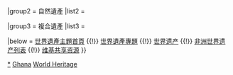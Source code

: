 {{Navbox
|name  = 迦納世界遺產
|title = {{GHA}}[[世界遗产]]
|state = autocollapse
|image = {{location map+ |Ghana |caption= |places=
<!-- 文化遺產 /-->
         <!-- ↓34沃爾特、大阿克拉中部與西部地區的要塞和城堡 /-->
             {{location map~ |Ghana |label= |position= |link= |mark=Blue 0080ff pog.svg |marksize=4
                |lat_deg=4 |lat_min=53 |lat_sec=56 |lat_dir=N
                |lon_deg=2 |lon_min=14 |lon_sec=40 |lon_dir=W
             }}
             {{location map~ |Ghana |label= |position= |link= |mark=Blue 0080ff pog.svg |marksize=4
                |lat_deg=4 |lat_min=48 |lat_sec=0 |lat_dir=N
                |lon_deg=1 |lon_min=57 |lon_sec=0 |lon_dir=W
             }}
             {{location map~ |Ghana |label= |position= |link= |mark=Blue 0080ff pog.svg |marksize=4
                |lat_deg=4 |lat_min=49 |lat_sec=36.9984 |lat_dir=N
                |lon_deg=1 |lon_min=55 |lon_sec=17.0004 |lon_dir=W
             }}
             {{location map~ |Ghana |label= |position= |link= |mark=Blue 0080ff pog.svg |marksize=4
                |lat_deg=5 |lat_min=1 |lat_sec=44.8 |lat_dir=N
                |lon_deg=1 |lon_min=37 |lon_sec=15.82 |lon_dir=W
             }}
             {{location map~ |Ghana |label= |position= |link= |mark=Blue 0080ff pog.svg |marksize=4
                |lat_deg=5 |lat_min=3 |lat_sec=6.282 |lat_dir=N
                |lon_deg=1 |lon_min=29 |lon_sec=0.7476 |lon_dir=W
             }}
             {{location map~ |Ghana |label=34 |position=bottom |link=埃爾米納城堡 |mark=Blue 0080ff pog.svg |marksize=4
                |lat_deg=5 |lat_min=5 |lat_sec=3 |lat_dir=N
                |lon_deg=1 |lon_min=20 |lon_sec=54 |lon_dir=W
             }}
             {{location map~ |Ghana |label= |position= |link=海岸角城堡 |mark=Blue 0080ff pog.svg |marksize=4
                |lat_deg=5 |lat_min=6 |lat_sec=12 |lat_dir=N
                |lon_deg=1 |lon_min=14 |lon_sec=33 |lon_dir=W
             }}
             {{location map~ |Ghana |label= |position= |link= |mark=Blue 0080ff pog.svg |marksize=4
                |lat_deg=5 |lat_min=12 |lat_sec=9 |lat_dir=N
                |lon_deg=1 |lon_min=5 |lon_sec=25.0008 |lon_dir=W
             }}
             {{location map~ |Ghana |label= |position=bottom |link= |mark=Blue 0080ff pog.svg |marksize=4
                |lat_deg=5 |lat_min=17 |lat_sec=36.096 |lat_dir=N
                |lon_deg=0 |lon_min=44 |lon_sec=32.136 |lon_dir=W
             }}
             {{location map~ |Ghana |label= |position= |link= |mark=Blue 0080ff pog.svg |marksize=4
                |lat_deg=5 |lat_min=23 |lat_sec=14.64 |lat_dir=N
                |lon_deg=0 |lon_min=29 |lon_sec=23.28 |lon_dir=W
             }}
             {{location map~ |Ghana |label= |position=bottom |link= |mark=Blue 0080ff pog.svg |marksize=4
                |lat_deg=5 |lat_min=33 |lat_sec=12 |lat_dir=N
                |lon_deg=0 |lon_min=10 |lon_sec=58 |lon_dir=W
             }}
         <!-- ↑34沃爾特、大阿克拉中部與西部地區的要塞和城堡 /-->
             {{location map~ |Ghana |label=35 |position= |link=阿散蒂传统建筑 |mark=Blue 0080ff pog.svg |marksize=
                |lat_deg=6 |lat_min=24 |lat_sec=4 |lat_dir=N
                |lon_deg=1 |lon_min=37 |lon_sec=33 |lon_dir=W
             }}
         }}

|basestyle  = background:#D1E5F2;
|titlestyle = background-color: #B5D8EF
|belowstyle = font-size:85%;

|group1 = 文化遺產
|list1  =<div>
{{nowrap|{{colortext|34|c=blue}}：[[加纳城堡|沃爾特、大阿克拉中部與西部地區的要塞和城堡]]}}{{nowrap|（共11處）}}{{·}}
{{nowrap|{{colortext|35|c=blue}}：[[阿散蒂传统建筑]]}}
</div>

|group2 = 自然遺產
|list2  = 

|group3 = 複合遺產
|list3  =

|below = [[Portal:世界遗产|世界遺產主題首頁]] {{!}} [[WikiProject:世界遗产|世界遺產專題]] {{!}} [[世界遗产]] {{!}} [[非洲世界遗产列表]] {{!}} [[:Commons:Category:World Heritage Sites in Ghana|维基共享资源]]
}}<noinclude>
{{collapsible option}}
[[Category:加纳世界遗产|*]]
[[Category:非洲世界遺產模板|Ghana]]
[[Category:迦納模板|World Heritage]]
</noinclude>